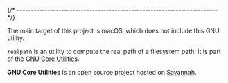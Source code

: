
{/* ------------------------------------------------------------------------ */}

The main target of this project is macOS, which does not include this
GNU utility.

`realpath` is an utility to compute the real path of a filesystem path;
it is part of the [GNU Core Utilities](https://www.gnu.org/software/coreutils/).

**GNU Core Utilities** is an open source project hosted on
[Savannah](https://savannah.gnu.org/projects/coreutils).
